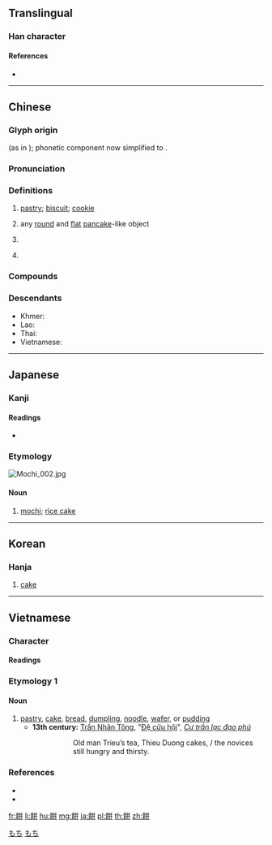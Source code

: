 {{character info/new}}
{{also|饼|餠}}
==Translingual==

===Han character===
{{Han char|rn=184|rad=食|as=08|sn=17|four=88741|canj=OITT|ids=⿰飠并}}

====References====
* {{Han ref|kx=1419.140|dkj=44133|dj=1943.200|hdz=74453.010|uh=9905|ud=39173|bh=BBE6|bd=48102}}

----

==Chinese==
{{zh-forms|s=饼|alt=餠}}

===Glyph origin===
{{Han etym}}
{{Han compound|食|alt1=飠|t1=food|幷|ls=psc|c1=s|c2=p}} (as in {{zh-l|*餠}}); phonetic component now simplified to {{zh-l|*并}}.

===Pronunciation===
{{zh-pron
|m=bǐng
|c=beng2,bing2
|h=pfs=piáng
|md=biāng/piāng
|md_note=biāng - noun; piāng - classifier
|mn=piáⁿ/péng
|mn_note=piáⁿ - vernacular; péng - literary
|w=2pin
|mc=y
|oc=y
|cat=n,cls
}}

===Definitions===
{{zh-hanzi}}

# [[pastry]]; [[biscuit]]; [[cookie]]
#: {{zh-x|月餅|moon'''cake'''}}
#: {{zh-x|曲奇餅|cookie}}
# any [[round]] and [[flat]] [[pancake]]-like object
#: {{zh-x|肉餅|meat patty}}
# {{lb|zh|Cantonese}} {{zh-classifier|video cassettes}}
# {{lb|zh|Min Dong}} {{zh-classifier|pastry or flat objects}}

===Compounds===
{{zh-der|潤餅|雞仔餅|餅乾|一漿十餅|充饑畫餅|光餅|吃燒餅|合子餅|喜餅|大餅|太陽餅|夾心餅乾|奶餅|威化餅|寶珠市餅|尖餅|春餅|月餅|松花餅|柿餅|椪餅|橘餅|油餅|湯餅|湯餅會|炊餅|烙燒餅|烙餅|煎餅|蒸餅|燒餅|燒餅歌|爐餅|牛舌餅|狀元餅|番薯椪餅|畫餅|畫餅充饑|疤瘌餅|石頭餅|福壽餅|禮餅|粉餅|糕餅|翻餅|老婆餅|耿餅|聖餅子|肉餅|胡餅|脆餅|茶餅|蔥油餅|薄餅|藥餅|蘇打餅乾|蛋餅|讖語餅|豆餅|貼餅子|鍋餅|鐵餅|雞蛋餅|雪餅|餅子|餅師|餅金|餅銀|餅錠|餅鐺|餅餌|餡餅|香餅|麵餅|麻餅|黃串餅|龍鳳餅}}

===Descendants===
* Khmer: {{l|km|បាញ់||cake, pastry}}
* Lao: {{l|lo|ແປ້ງ||flour; starch; powder}}
* Thai: {{l|th|แป้ง||powder; flour; starch}}
* Vietnamese: {{l|vi|bánh||pastry; cake; bread}}

{{zh-cat|Foods}}

----

==Japanese==

===Kanji===
{{ja-kanji|grade=c|rs=食08}}

====Readings====
* {{ja-readings|on=[[へい]] (hei), [[ひょう]] (hyō)|kun=[[もち]] (mochi)}}

===Etymology===
{{wikipedia|mochi}}
[[File:Mochi 002.jpg|thumb]]
{{ja-kanjitab|もち|yomi=kun}}
{{rfe|ja}}

====Noun====
{{ja-noun|もち}}

# [[mochi]]; [[rice cake]]

[[Category:Japanese basic words|もち]]
[[Category:ja:Foods|もち]]

----

==Korean==

===Hanja===
{{ko-hanja|hangeul=병|rv=byeong|mr=|y=|eumhun=떡|ehrv=tteok|ehmr=|ehy=}}

# [[cake]]

----

==Vietnamese==

===Character===
{{rfc-header|Nom character|lang=vi}}

====Readings====
{{vi-readings|hanviet=bính|nom=bính, bánh|rs=食08}}

===Etymology 1===

====Noun====
{{vi-noun|sc=Hani|bánh|rs=食08}}
# [[pastry]], [[cake]], [[bread]], [[dumpling]], [[noodle]], [[wafer]], or [[pudding]]
#* '''13th century:''' [[w:Trần Nhân Tông|Trần Nhân Tông]], "[[s:vi:Cư trần lạc đạo phú/Đệ cửu hội|Đệ cửu hội]]", ''[[s:vi:Cư trần lạc đạo phú|Cư trần lạc đạo phú]]''
#*: {{vi-ruby|茶趙老餅韶陽/排禪子矣群肁渴|trà Triệu lão, bánh Thiều Dương / bầy thiền tử hãy còn đói khát}}
#*:: Old man Trieu’s tea, Thieu Duong cakes, / the novices still hungry and thirsty.

===References===
* {{R:Taberd 1838|p=A4}}
* {{R:WinVNKey:Lê Sơn Thanh}}

[[fr:餅]]
[[li:餅]]
[[hu:餅]]
[[mg:餅]]
[[ja:餅]]
[[pl:餅]]
[[th:餅]]
[[zh:餅]]